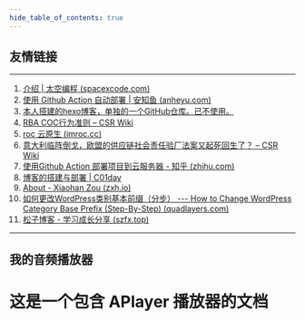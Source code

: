 ```yaml
---
hide_table_of_contents: true
---
```


## 友情链接

---

1. [介绍 | 太空编程 (spacexcode.com)](https://spacexcode.com/docs/snippet/intro)
2. [使用 Github Action 自动部署 | 安知鱼 (anheyu.com)](https://blog.anheyu.com/posts/asdx.html)
3. [本人搭建的hexo博客，单独的一个GitHub仓库。已不使用。](https://frankelinli.github.io/hexoBlog/)
4. [RBA COC行为准则 – CSR Wiki](https://csrwiki.com/rba/coc/)
5. [roc 云原生 (imroc.cc)](https://imroc.cc/)
6. [意大利临阵倒戈，欧盟的供应链社会责任验厂法案又起死回生了？ – CSR Wiki](https://csrwiki.com/eu-supply-chain-audit-law-come-back/)
7. [使用Github Action 部署项目到云服务器 - 知乎 (zhihu.com)](https://zhuanlan.zhihu.com/p/107545396)
8. [博客的搭建与部署 | C01day](https://www.c01day.com/post/2021/08/08/博客的搭建与部署/)
9. [About - Xiaohan Zou (zxh.io)](https://zxh.io/)
10. [如何更改WordPress类别基本前缀（分步） --- How to Change WordPress Category Base Prefix (Step-By-Step) (quadlayers.com)](https://quadlayers.com/change-the-wordpress-category-base-prefix/)
11. [松子博客 - 学习成长分享 (szfx.top)](https://blog.szfx.top/)

---

## 我的音频播放器


# 这是一个包含 APlayer 播放器的文档

<APlayerComponent />



